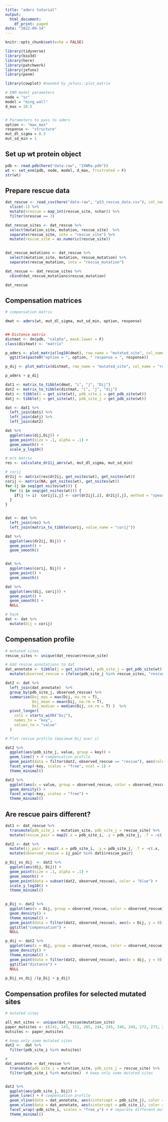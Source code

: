 ```yaml
---
title: "admrs tutorial"
output:
  html_document:
    df_print: paged
date: "2022-09-14"
---
```


```r
knitr::opts_chunk$set(echo = FALSE)
```

```r
library(tidyverse)
library(bio3d)
library(here)
library(patchwork)
library(jefuns)
library(penm)

library(cowplot) #needed by jefuns::plot_matrix
```

```r
# ENM model parameters
node = "sc"
model = "ming_wall"
d_max = 10.5


# Parameters to pass to admrs
option <- "max_max"
response <- "structure"
mut_dl_sigma = 0.3
mut_sd_min = 1
```


## Set up wt protein object

```r
pdb <- read.pdb(here("data-raw", "2XWRa.pdb"))
wt <- set_enm(pdb, node, model, d_max, frustrated = F)
str(wt)
```

## Prepare rescue data

```r
dat_rescue <- read_csv(here("data-raw", "p53_rescue_data.csv"), col_names = T)  %>% 
  slice(-1) %>% 
  mutate(nrescue = map_int(rescue_site, nchar)) %>% 
  filter(nrescue == 3)

dat_rescue_sites <- dat_rescue %>% 
  select(mutation_site, mutation, rescue_site)  %>% 
  separate(rescue_site, into = "rescue_site") %>% 
  mutate(rescue_site = as.numeric(rescue_site)) 
  

dat_rescue_mutations <- dat_rescue %>% 
  select(mutation_site, mutation, rescue_mutation) %>% 
  separate(rescue_mutation, into = "rescue_mutation")

dat_rescue <- dat_rescue_sites %>% 
  cbind(dat_rescue_mutations$rescue_mutation) 

dat_rescue

```

## Compensation matrices

```r
# compensation matrix

dmat <- admrs(wt, mut_dl_sigma, mut_sd_min, option, response)


## Distance matrix
distmat <- dm(pdb, "calpha", mask.lower = F)
class(distmat) <- "matrix"

p_admrs <- plot_matrix(log10(dmat), row_name = "mutated_site", col_name = "rescue_site", value_name = "log10(Dij)") +
  ggtitle(paste0("option = ", option, " response = ", response))

p_dij <- plot_matrix(distmat, row_name = "mutated_site", col_name = "rescue_site", value_name = "distance")

p_admrs + p_dij

```

```r
dat1 <- matrix_to_tibble(dmat, "i", "j", "Dij") 
dat2 <- matrix_to_tibble(distmat, "i", "j", "dij")
dati <- tibble(i = get_site(wt), pdb_site_i = get_pdb_site(wt))
datj <- tibble(j = get_site(wt), pdb_site_j = get_pdb_site(wt))

dat <- dat1 %>% 
  left_join(dati) %>% 
  left_join(datj) %>% 
  left_join(dat2) 

dat %>% 
  ggplot(aes(dij,Dij)) +
  geom_point(size = .1, alpha = .1) +
  geom_smooth() +
  scale_y_log10() 
```
```r
# mrs matrix
res <- calculate_dr2ij_amrs(wt, mut_dl_sigma, mut_sd_min)

# corij
dr2ij <- matrix(res$dr2ij, get_nsites(wt), get_nsites(wt))
corij <- matrix(NA, get_nsites(wt), get_nsites(wt))
for (j in seq(get_nsites(wt))) {
  for (i in seq(get_nsites(wt))) {
    if(j != i)  corij[i,j] <- cor(dr2ij[,i], dr2ij[,j], method = "spearman")
  }
}


dat <- dat %>% 
  left_join(res) %>% 
  left_join(matrix_to_tibble(corij, value_name = "corij"))

dat %>% 
  ggplot(aes(dr2ij, Dij)) +
  geom_point() +
  geom_smooth()


dat %>% 
  ggplot(aes(corij, Dij)) +
  geom_point() +
  geom_smooth()

dat %>% 
  ggplot(aes(dij, corij)) +
  geom_point() +
  geom_smooth() +
  NULL

```


```r
# hack 
dat <- dat %>% 
  mutate(Dij = corij) 

```


## Compensation profile

```r
# mutated sites 
rescue_sites <- unique(dat_rescue$rescue_site)

# Add rescue annotations to dat
dat_annotate <- tibble(j = get_site(wt), pdb_site_j = get_pdb_site(wt)) %>% 
  mutate(observed_rescue = ifelse(pdb_site_j %in% rescue_sites, "rescue", NA_character_))

dat2 <- dat %>% 
  left_join(dat_annotate)  %>% 
  group_by(pdb_site_j, observed_rescue) %>% 
  summarise(Dxj_max = max(Dij, na.rm = T), 
            Dxj_mean = mean(Dij, na.rm = T), 
            Dxj_median = median(Dij, na.rm = T) )  %>% 
  pivot_longer(
    cols = starts_with("Dxj"),
    names_to = "key",
    values_to = "value"
  ) 

# Plot rescue profile (maximum Dij over i)

dat2 %>% 
  ggplot(aes(pdb_site_j, value, group = key)) +
  geom_line() + # compensation profile
  geom_point(data = filter(dat2, observed_rescue == "rescue"), aes(color = observed_rescue)) +
  facet_wrap(~key, scales = "free", ncol = 1) +
  theme_minimal()

dat2 %>% 
  ggplot(aes(x = value, group = observed_rescue, color = observed_rescue)) +
  geom_density() +
  facet_wrap(~key, scales = "free") +
  theme_minimal()
```

## Are rescue pairs different?

```r
dat1 <- dat_rescue %>% 
  transmute(pdb_site_i = mutation_site, pdb_site_j = rescue_site) %>% 
  mutate(rescue_pair = map2(.x = pdb_site_i, .y = pdb_site_j, .f = ~c(.x, .y)))

dat2 <- dat %>% 
  mutate(ij_pair = map2(.x = pdb_site_i, .y = pdb_site_j, .f = ~c(.x, .y))) %>% 
  mutate(observed_rescue = ij_pair %in% dat1$rescue_pair) 

p_Dij_vs_dij  <- dat2 %>% 
  ggplot(aes(dij, Dij)) +
  geom_point(size = .1, alpha = .1) +
  geom_smooth() +
  geom_point(data = subset(dat2, observed_rescue), color = "blue") +
  scale_y_log10() +
  theme_minimal()
  

p_Dij <- dat2 %>% 
  ggplot(aes(x = Dij, group = observed_rescue, color = observed_rescue)) +
  geom_density() +
  theme_minimal() +
  geom_point(data = filter(dat2, observed_rescue), aes(x = Dij, y = 0)) +
  ggtitle("compensation") +
  NULL

p_dij <- dat2 %>% 
  ggplot(aes(x = dij, group = observed_rescue, color = observed_rescue)) +
  geom_density() +
  theme_minimal() +
  geom_point(data = filter(dat2, observed_rescue), aes(x = dij, y = 0)) +
  ggtitle("distance") +
  NULL
  
p_Dij_vs_dij /(p_Dij + p_dij)

```



## Compensation profiles for selected mutated sites

```r
# mutated sites 

all_mut_sites <- unique(dat_rescue$mutation_site)
paper_mutsites <- c(141, 143, 152, 205, 244, 245, 246, 249, 272, 273, 282, 286)
mutsites <- paper_mutsites

# keep only some mutated sites
dat2 <-  dat %>% 
  filter(pdb_site_i %in% mutsites) 

# 
dat_annotate = dat_rescue %>% 
  transmute(pdb_site_i = mutation_site, pdb_site_j = rescue_site) %>%  #keep only mutated site and rescue site, and rename them
  filter(pdb_site_i %in% mutsites)  # keep only some mutated sites


dat2 %>% 
  ggplot(aes(pdb_site_j, Dij)) +
  geom_line() + # compensation profile
  geom_vline(data = dat_annotate, aes(xintercept = pdb_site_j), color = "blue", alpha = .5) + # observed rescue site is vertical blue line
  geom_vline(data = dat_annotate, aes(xintercept = pdb_site_i), color = "red", alpha = .5) + # mutated site is vertical red line
  facet_wrap(~pdb_site_i, scales = "free_y") + # separate different mutated sites into panels
  theme_minimal()
```



